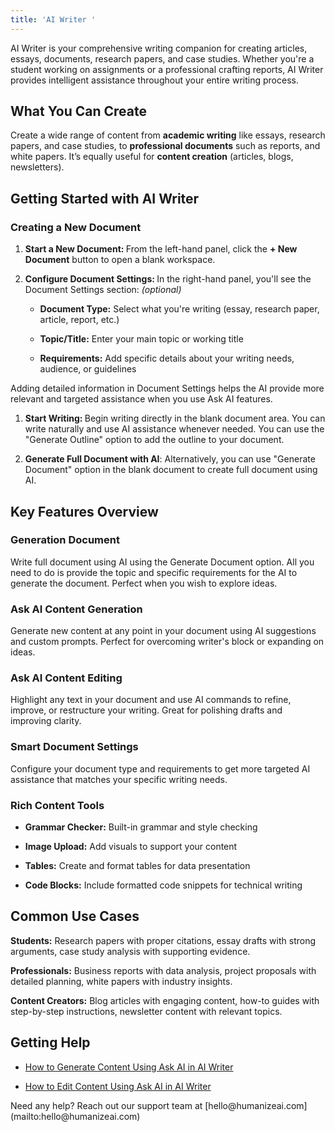 ```yaml
---
title: 'AI Writer '
---
```

AI Writer is your comprehensive writing companion for creating articles, essays, documents, research papers, and case studies. Whether you're a student working on assignments or a professional crafting reports, AI Writer provides intelligent assistance throughout your entire writing process.

## What You Can Create

Create a wide range of content from **academic writing** like essays, research papers, and case studies, to **professional documents** such as reports, and white papers. It’s equally useful for **content creation** (articles, blogs, newsletters).

## Getting Started with AI Writer

### **Creating a New Document**

1. **Start a New Document:&#x20;**&#x46;rom the left-hand panel, click the **+ New Document** button to open a blank workspace.

2. **Configure Document Settings:&#x20;**&#x49;n the right-hand panel, you'll see the Document Settings section: *(optional)*

   - **Document Type:** Select what you're writing (essay, research paper, article, report, etc.)

   - **Topic/Title:** Enter your main topic or working title

   - **Requirements:** Add specific details about your writing needs, audience, or guidelines

<Callout uid="e1ec0687-ff86-4278-a6ab-c8c0818b7466" kind="tip" collapsed="false">
  Adding detailed information in Document Settings helps the AI provide more relevant and targeted assistance when you use Ask AI features.
</Callout>

1. **Start Writing:&#x20;**&#x42;egin writing directly in the blank document area. You can write naturally and use AI assistance whenever needed. You can use the "Generate Outline" option to add the outline to your document.

2. **Generate Full Document with AI**: Alternatively, you can use "Generate Document" option in the blank document to create full document using AI.&#x20;

## Key Features Overview

### **Generation Document**

Write full document using AI using the Generate Document option. All you need to do is provide the topic and specific requirements for the AI to generate the document. Perfect when you wish to explore ideas.

### **Ask AI Content Generation**

Generate new content at any point in your document using AI suggestions and custom prompts. Perfect for overcoming writer's block or expanding on ideas.

### **Ask AI Content Editing**

Highlight any text in your document and use AI commands to refine, improve, or restructure your writing. Great for polishing drafts and improving clarity.

### **Smart Document Settings**

Configure your document type and requirements to get more targeted AI assistance that matches your specific writing needs.

### **Rich Content Tools**

- **Grammar Checker:** Built-in grammar and style checking

- **Image Upload:** Add visuals to support your content

- **Tables:** Create and format tables for data presentation

- **Code Blocks:** Include formatted code snippets for technical writing

## Common Use Cases

**Students:** Research papers with proper citations, essay drafts with strong arguments, case study analysis with supporting evidence.

**Professionals:** Business reports with data analysis, project proposals with detailed planning, white papers with industry insights.

**Content Creators:** Blog articles with engaging content, how-to guides with step-by-step instructions, newsletter content with relevant topics.

## Getting Help

- [How to Generate Content Using Ask AI in AI Writer](/faq/generate-with-ask-ai)

- [How to Edit Content Using Ask AI in AI Writer](/faq/edit-with-ask-ai)&#x20;

<Callout uid="1c28415f-c02e-4525-b028-8052266419dd" kind="info" collapsed="false">
  Need any help? Reach out our support team at [hello@humanizeai.com](mailto:hello@humanizeai.com)&#x20;
</Callout>

